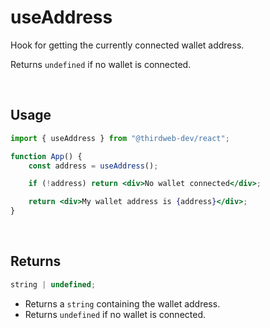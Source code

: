 
# useAddress

Hook for getting the currently connected wallet address.

Returns `undefined` if no wallet is connected.

<br />

## Usage

```jsx
import { useAddress } from "@thirdweb-dev/react";

function App() {
	const address = useAddress();

	if (!address) return <div>No wallet connected</div>;

	return <div>My wallet address is {address}</div>;
}
```

<br />

## Returns

```ts
string | undefined;
```

- Returns a `string` containing the wallet address.
- Returns `undefined` if no wallet is connected.
